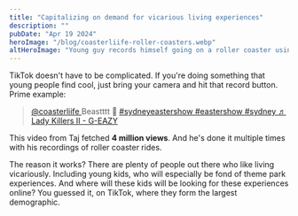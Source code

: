 ```yaml
---
title: "Capitalizing on demand for vicarious living experiences"
description: ""
pubDate: "Apr 19 2024"
heroImage: "/blog/coasterliife-roller-coasters.webp"
altHeroImage: "Young guy records himself going on a roller coaster using a GoPro strapped to his chest"
---
```


TikTok doesn't have to be complicated. If you're doing something that young people find cool,
just bring your camera and hit that record button. Prime example:

<div>
  <blockquote
    class="tiktok-embed"
    cite="https://www.tiktok.com/@coasterliife/video/7350833770079063297"
    data-video-id="7350833770079063297"
    style="max-width: 605px;min-width: 325px;"
  >
    <section>
      <a
        target="_blank"
        title="@coasterliife"
        href="https://www.tiktok.com/@coasterliife?refer=embed"
      >
        @coasterliife
      </a>
      Beastttt 🦍
      <a
        title="sydneyeastershow"
        target="_blank"
        href="https://www.tiktok.com/tag/sydneyeastershow?refer=embed"
      >
        #sydneyeastershow
      </a>
      <a
        title="eastershow"
        target="_blank"
        href="https://www.tiktok.com/tag/eastershow?refer=embed"
      >
        #eastershow
      </a>
      <a
        title="sydney"
        target="_blank"
        href="https://www.tiktok.com/tag/sydney?refer=embed"
      >
        #sydney
      </a>
      <a
        target="_blank"
        title="♬ Lady Killers II - G-EAZY"
        href="https://www.tiktok.com/music/Lady-Killers-II-7337000494230997802?refer=embed"
      >
        ♬ Lady Killers II - G-EAZY
      </a>
    </section>
  </blockquote>
  <script async src="https://www.tiktok.com/embed.js"></script>
</div>

This video from Taj fetched **4 million views**. And he's done it multiple times
with his recordings of roller coaster rides.

The reason it works? There are plenty of people out there who like living
vicariously. Including young kids, who will especially be fond of theme park
experiences. And where will these kids will be looking for these experiences online?
You guessed it, on TikTok, where they form the largest demographic.
